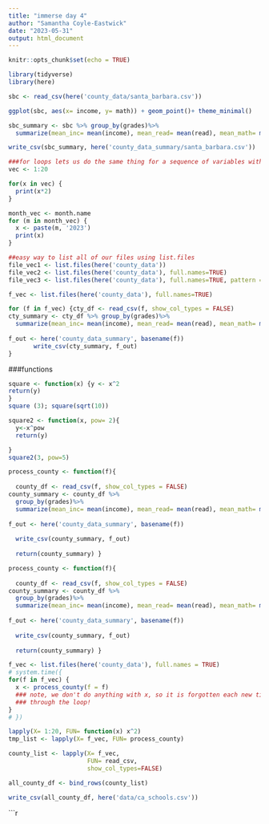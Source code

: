 ```yaml
---
title: "immerse day 4"
author: "Samantha Coyle-Eastwick"
date: "2023-05-31"
output: html_document
---
```


```r
knitr::opts_chunk$set(echo = TRUE)
```


```r
library(tidyverse)
library(here)
```
```r
sbc <- read_csv(here('county_data/santa_barbara.csv'))

ggplot(sbc, aes(x= income, y= math)) + geom_point()+ theme_minimal()

```
```r
sbc_summary <- sbc %>% group_by(grades)%>%
  summarize(mean_inc= mean(income), mean_read= mean(read), mean_math= mean(math))

write_csv(sbc_summary, here('county_data_summary/santa_barbara.csv'))

```

```r
###for loops lets us do the same thing for a sequence of variables without having to rewrite everything out over and over. 
vec <- 1:20

for(x in vec) {
  print(x*2)
}

month_vec <- month.name
for (m in month_vec) {
  x <- paste(m, '2023')
  print(x)
}

```
```r
##easy way to list all of our files using list.files
file_vec1 <- list.files(here('county_data'))
file_vec2 <- list.files(here('county_data'), full.names=TRUE)
file_vec3 <- list.files(here('county_data'), full.names=TRUE, pattern = '.csv')

```

```r
f_vec <- list.files(here('county_data'), full.names=TRUE)

for (f in f_vec) {cty_df <- read_csv(f, show_col_types = FALSE)
cty_summary <- cty_df %>% group_by(grades)%>%
  summarize(mean_inc= mean(income), mean_read= mean(read), mean_math= mean(math))
  
f_out <- here('county_data_summary', basename(f))
       write_csv(cty_summary, f_out) 
}


```

###functions 
```r
square <- function(x) {y <- x^2
return(y)
}
square (3); square(sqrt(10))

square2 <- function(x, pow= 2){
  y<-x^pow
  return(y)

}
square2(3, pow=5)
```
```r
process_county <- function(f){
  
  county_df <- read_csv(f, show_col_types = FALSE)
county_summary <- county_df %>% 
  group_by(grades)%>%
  summarize(mean_inc= mean(income), mean_read= mean(read), mean_math= mean(math))
  
f_out <- here('county_data_summary', basename(f))
      
  write_csv(county_summary, f_out)
  
  return(county_summary) }
```

```r
process_county <- function(f){
  
  county_df <- read_csv(f, show_col_types = FALSE)
county_summary <- county_df %>% 
  group_by(grades)%>%
  summarize(mean_inc= mean(income), mean_read= mean(read), mean_math= mean(math))
  
f_out <- here('county_data_summary', basename(f))
      
  write_csv(county_summary, f_out)
  
  return(county_summary) }
```

```r
f_vec <- list.files(here('county_data'), full.names = TRUE)
# system.time({
for(f in f_vec) {
  x <- process_county(f = f) 
  ### note, we don't do anything with x, so it is forgotten each new time 
  ### through the loop!
}
# })
```

```r
lapply(X= 1:20, FUN= function(x) x^2)
tmp_list <- lapply(X= f_vec, FUN= process_county)

county_list <- lapply(X= f_vec,
                      FUN= read_csv,
                      show_col_types=FALSE)

all_county_df <- bind_rows(county_list)

write_csv(all_county_df, here('data/ca_schools.csv'))
```

```r
